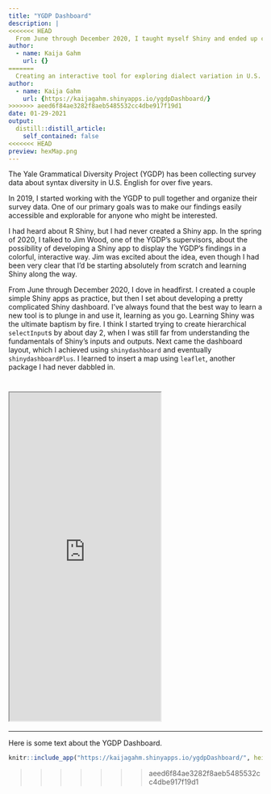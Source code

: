 ```yaml
---
title: "YGDP Dashboard"
description: |
<<<<<<< HEAD
  From June through December 2020, I taught myself Shiny and ended up creating a pretty complicated interactive dashboard for exploring dialect variation across the US. Here's a bit about my experience using Shiny, as well as the app itself for you to play around with.
author:
  - name: Kaija Gahm
    url: {}
=======
  Creating an interactive tool for exploring dialect variation in U.S. English
author:
  - name: Kaija Gahm
    url: {https://kaijagahm.shinyapps.io/ygdpDashboard/}
>>>>>>> aeed6f84ae3282f8aeb5485532cc4dbe917f19d1
date: 01-29-2021
output:
  distill::distill_article:
    self_contained: false
<<<<<<< HEAD
preview: hexMap.png
---
```


The Yale Grammatical Diversity Project (YGDP) has been collecting survey data about syntax diversity in U.S. English for over five years.

In 2019, I started working with the YGDP to pull together and organize their survey data. One of our primary goals was to make our findings easily accessible and explorable for anyone who might be interested.

I had heard about R Shiny, but I had never created a Shiny app. In the spring of 2020, I talked to Jim Wood, one of the YGDP's supervisors, about the possibility of developing a Shiny app to display the YGDP's findings in a colorful, interactive way. Jim was excited about the idea, even though I had been very clear that I'd be starting absolutely from scratch and learning Shiny along the way.

From June through December 2020, I dove in headfirst. I created a couple simple Shiny apps as practice, but then I set about developing a pretty complicated Shiny dashboard. I've always found that the best way to learn a new tool is to plunge in and use it, learning as you go. Learning Shiny was the ultimate baptism by fire. I think I started trying to create hierarchical `selectInput`s by about day 2, when I was still far from understanding the fundamentals of Shiny's inputs and outputs. Next came the dashboard layout, which I achieved using `shinydashboard` and eventually `shinydashboardPlus`. I learned to insert a map using `leaflet`, another package I had never dabbled in.

<iframe src="https://kaijagahm.shinyapps.io/ygdpDashboard/" class="l-screen-inset shaded" height="650px" border="none"></iframe>
=======
---

Here is some text about the YGDP Dashboard.

```r
knitr::include_app("https://kaijagahm.shinyapps.io/ygdpDashboard/", height = "600px")
```
>>>>>>> aeed6f84ae3282f8aeb5485532cc4dbe917f19d1
